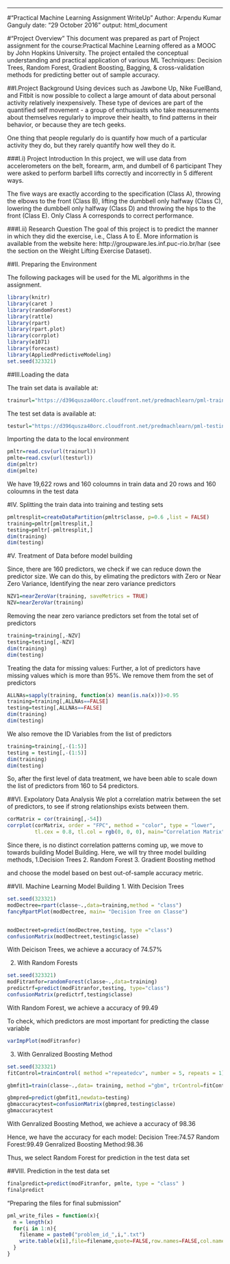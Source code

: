 ---
#"Practical Machine Learning Assignment WriteUp"
Author: Arpendu Kumar Ganguly
date: "29 October 2016"
output: html_document

#"Project Overview"
This document was prepared as part of Project assignment for the course:Practical Machine Learning offered as a MOOC by John Hopkins University. The project entailed the conceptual understanding and practical application of various ML Techniques: Decision Trees, Random Forest, Gradient Boosting, Bagging, & cross-validation methods for predicting better out of sample accuracy.  

##I.Project Background
Using devices such as Jawbone Up, Nike FuelBand, and Fitbit is now possible to collect a large amount of data about personal activity relatively inexpensively. These type of devices are part of the quantified self movement - a group of enthusiasts who take measurements about themselves regularly to improve their health, to find patterns in their behavior, or because they are tech geeks. 

One thing that people regularly do is quantify how much of a particular activity they do, but they rarely quantify how well they do it.

###I.i) Project Introduction
In this project, we will  use data from accelerometers on the belt, forearm, arm, and dumbell of 6 participant They were asked to perform barbell lifts correctly and incorrectly in 5 different ways. 

The five ways are exactly according to the specification (Class A), throwing the elbows to the front (Class B), lifting the dumbbell only halfway (Class C), lowering the dumbbell only halfway (Class D) and throwing the hips to the front (Class E). Only Class A corresponds to correct performance.

###I.ii) Research Question
The goal of this project is to predict the manner in which they did the exercise, i.e., Class A to E. More information is available from the website here: http://groupware.les.inf.puc-rio.br/har (see the section on the Weight Lifting Exercise Dataset).

##II. Preparing the Environment

The following packages will be used for the ML algorithms in the assignment.

```{r message= FALSE, warning = FALSE}
library(knitr)
library(caret )
library(randomForest)
library(rattle)
library(rpart)
library(rpart.plot)
library(corrplot)
library(e1071)
library(forecast)
library(AppliedPredictiveModeling)
set.seed(323321)
```


##III.Loading the data

The train set data is available at:
```{r}
trainurl="https://d396qusza40orc.cloudfront.net/predmachlearn/pml-training.csv"
```
The test set data is available at:
```{r}
testurl="https://d396qusza40orc.cloudfront.net/predmachlearn/pml-testing.csv"
```

Importing the data to the local environment
```{r}
pmltr=read.csv(url(trainurl))
pmlte=read.csv(url(testurl))
dim(pmltr)
dim(pmlte)
```

We have 19,622 rows and 160 coloumns in train data and 20 rows and 160 coloumns in the test data

#IV. Splitting the train data into training and testing sets 
```{r}
pmltresplit=createDataPartition(pmltr$classe, p=0.6 ,list = FALSE)
training=pmltr[pmltresplit,]
testing=pmltr[-pmltresplit,]
dim(training)
dim(testing)
```

#V. Treatment of Data before model building

Since, there are 160 predictors, we check if we can reduce down the predictor size. We can do this, by elimating the predictors with Zero or Near Zero Variance, 
Identifying the near zero variance predictors
```{r}
NZV1=nearZeroVar(training, saveMetrics = TRUE)
NZV=nearZeroVar(training)
```

Removing the near zero variance predictors set from the total set of predictors
```{r}
training=training[,-NZV]
testing=testing[,-NZV]
dim(training)
dim(testing)
```

Treating the data for missing values: Further, a lot of predictors have missing values which is more than 95%. We remove them from the set of predictors
```{r}
ALLNAs=sapply(training, function(x) mean(is.na(x)))>0.95
training=training[,ALLNAs==FALSE]
testing=testing[,ALLNAs==FALSE]
dim(training)  
dim(testing)
```

We also remove the ID Variables from the list of predictors
```{r}
training=training[,-(1:5)]
testing = testing[,-(1:5)]
dim(training)  
dim(testing)
```

So, after the first level of data treatment, we have been able to scale down the list of predictors from 160 to  54 predictors.

##VI. Expolatory Data Analysis 
We plot a correlation matrix between the set of predictors, to see if strong relationships exists between them.

```{r echo = FALSE, fig.width = 8.5, fig.height= 10.5}
corMatrix = cor(training[,-54])
corrplot(corMatrix, order = "FPC", method = "color", type = "lower", 
         tl.cex = 0.8, tl.col = rgb(0, 0, 0), main="Correlation Matrix")
```

Since there, is no distinct correlation patterns coming up, we move to towards building Model Building. Here, we will try three model building methods, 
1.Decision Trees
2. Random Forest
3. Gradient Boosting method

and choose the model based on best out-of-sample accuracy metric. 

##VII. Machine Learning Model Building
1. With Decision Trees
```{r, fig.width = 8.5, fig.height= 9.5}
set.seed(323321)
modDectree=rpart(classe~.,data=training,method = "class")
fancyRpartPlot(modDectree, main= "Decision Tree on Classe")


modDectreet=predict(modDectree,testing, type ="class")
confusionMatrix(modDectreet,testing$classe)
```

With Deicison Trees, we achieve a accuracy of 74.57%

2. With Random Forests
```{r,}
set.seed(323321)
modFitranfor=randomForest(classe~.,data=training)
predictrf=predict(modFitranfor,testing, type="class")
confusionMatrix(predictrf,testing$classe)
```

With Random Forest, we achieve a accuracy of 99.49

To check, which predictors are most important for predicting the classe variable
```{r, fig.width=6.5, fig.height=8.5}
varImpPlot(modFitranfor)
```



3. With Genralized Boosting Method
```{r, warning= FALSE, message = FALSE}
set.seed(323321)
fitControl=trainControl( method ="repeatedcv", number = 5, repeats = 1)

gbmfit1=train(classe~.,data= training, method ="gbm", trControl=fitControl, verbose=FALSE)

gbmpred=predict(gbmfit1,newdata=testing)
gbmaccuracytest=confusionMatrix(gbmpred,testing$classe)
gbmaccuracytest
```

With Genralized Boosting Method, we achieve a accuracy of 98.36

Hence, we have the accuracy for each model:
Decision Tree:74.57
Random Forest:99.49
Genralized Boosting Method:98.36

Thus, we select Random Forest for prediction in the test data set

##VIII. Prediction in the test data set
```{r}
finalpredict=predict(modFitranfor, pmlte, type = "class" )
finalpredict
```


"Preparing the files for final submission"
```{r}
pml_write_files = function(x){
  n = length(x)
  for(i in 1:n){
    filename = paste0("problem_id_",i,".txt")
    write.table(x[i],file=filename,quote=FALSE,row.names=FALSE,col.names=FALSE)
  }
}

```

